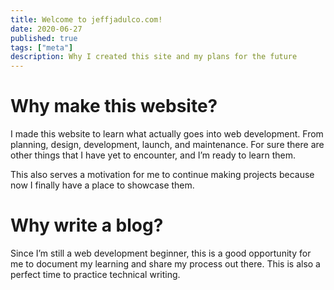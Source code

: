```yaml
---
title: Welcome to jeffjadulco.com!
date: 2020-06-27
published: true
tags: ["meta"]
description: Why I created this site and my plans for the future
---
```


# Why make this website?

I made this website to learn what actually goes into web development. From planning, design, development, launch, and maintenance. For sure there are other things that I have yet to encounter, and I’m ready to learn them.

This also serves a motivation for me to continue making projects because now I finally have a place to showcase them.

# Why write a blog?

Since I’m still a web development beginner, this is a good opportunity for me to document my learning and share my process out there. This is also a perfect time to practice technical writing.
